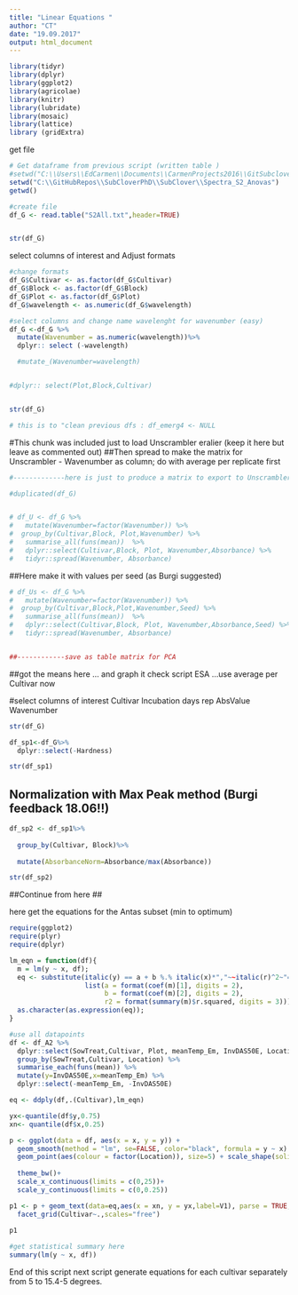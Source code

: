 ```yaml
---
title: "Linear Equations "
author: "CT"
date: "19.09.2017"
output: html_document
---
```



```r
library(tidyr)
library(dplyr)
library(ggplot2)
library(agricolae)
library(knitr)
library(lubridate)
library(mosaic) 
library(lattice)
library (gridExtra)
```

get file 

```r
# Get dataframe from previous script (written table )
#setwd("C:\\Users\\EdCarmen\\Documents\\CarmenProjects2016\\GitSubclover\\Spectra_S2_Anovas")
setwd("C:\\GitHubRepos\\SubCloverPhD\\SubClover\\Spectra_S2_Anovas")
getwd()

#create file
df_G <- read.table("S2All.txt",header=TRUE)


str(df_G)

```

select columns of interest and Adjust formats 
```r

#change formats
df_G$Cultivar <- as.factor(df_G$Cultivar)
df_G$Block <- as.factor(df_G$Block)
df_G$Plot <- as.factor(df_G$Plot)
df_G$wavelength <- as.numeric(df_G$wavelength)

#select columns and change name wavelenght for wavenumber (easy)
df_G <-df_G %>%
  mutate(Wavenumber = as.numeric(wavelength))%>%
  dplyr:: select (-wavelength)

  #mutate_(Wavenumber=wavelength) 


#dplyr:: select(Plot,Block,Cultivar)


str(df_G)

# this is to "clean previous dfs : df_emerg4 <- NULL
```

#This chunk was included just to load Unscrambler eralier (keep it here but leave as commented out)
##Then spread to make the matrix for Unscrambler - Wavenumber as column; do with average per replicate first 


```r

#-------------here is just to produce a matrix to export to Unscrambler 

#duplicated(df_G) 


# df_U <- df_G %>%
#   mutate(Wavenumber=factor(Wavenumber)) %>%
#  group_by(Cultivar,Block, Plot,Wavenumber) %>%
#   summarise_all(funs(mean))  %>%
#   dplyr::select(Cultivar,Block, Plot, Wavenumber,Absorbance) %>%
#   tidyr::spread(Wavenumber, Absorbance)

```

##Here make it with values per seed (as Burgi suggested) 

```r
# df_Us <- df_G %>%
#   mutate(Wavenumber=factor(Wavenumber)) %>%
#  group_by(Cultivar,Block,Plot,Wavenumber,Seed) %>%
#   summarise_all(funs(mean))  %>%
#   dplyr::select(Cultivar,Block, Plot, Wavenumber,Absorbance,Seed) %>%
#   tidyr::spread(Wavenumber, Absorbance)


##------------save as table matrix for PCA 
```

##got the means here ... and graph it check script ESA ...use average per Cultivar now 


#select columns of interest Cultivar Incubation days rep AbsValue Wavenumber

```r

str(df_G)

df_sp1<-df_G%>%
  dplyr::select(-Hardness)

str(df_sp1)

```

## Normalization with Max Peak method (Burgi feedback 18.06!!)

```r


df_sp2 <- df_sp1%>%
  
  group_by(Cultivar, Block)%>%
  
  mutate(AbsorbanceNorm=Absorbance/max(Absorbance))

str(df_sp2)

```

##Continue from here ##



here get the equations for the Antas subset (min to optimum)  

```r
require(ggplot2)
require(plyr)
require(dplyr)

lm_eqn = function(df){
  m = lm(y ~ x, df);
  eq <- substitute(italic(y) == a + b %.% italic(x)*","~~italic(r)^2~"="~r2, 
                   list(a = format(coef(m)[1], digits = 2), 
                        b = format(coef(m)[2], digits = 2), 
                        r2 = format(summary(m)$r.squared, digits = 3)))
  as.character(as.expression(eq));                 
}

#use all datapoints 
df <- df_A2 %>%
  dplyr::select(SowTreat,Cultivar, Plot, meanTemp_Em, InvDAS50E, Location) %>%
  group_by(SowTreat,Cultivar, Location) %>%
  summarise_each(funs(mean)) %>%
  mutate(y=InvDAS50E,x=meanTemp_Em) %>%
  dplyr::select(-meanTemp_Em, -InvDAS50E)

eq <- ddply(df,.(Cultivar),lm_eqn)

yx<-quantile(df$y,0.75)
xn<- quantile(df$x,0.25)

p <- ggplot(data = df, aes(x = x, y = y)) +
  geom_smooth(method = "lm", se=FALSE, color="black", formula = y ~ x) +
  geom_point(aes(colour = factor(Location)), size=5) + scale_shape(solid = FALSE)+ 
  
  theme_bw()+
  scale_x_continuous(limits = c(0,25))+
  scale_y_continuous(limits = c(0,0.25))

p1 <- p + geom_text(data=eq,aes(x = xn, y = yx,label=V1), parse = TRUE, inherit.aes=FALSE) + 
  facet_grid(Cultivar~.,scales="free")
  
p1
```


```r
#get statistical summary here 
summary(lm(y ~ x, df))
```



End of this script
next script generate equations for each cultivar separately from 5 to 15.4-5 degrees. 
